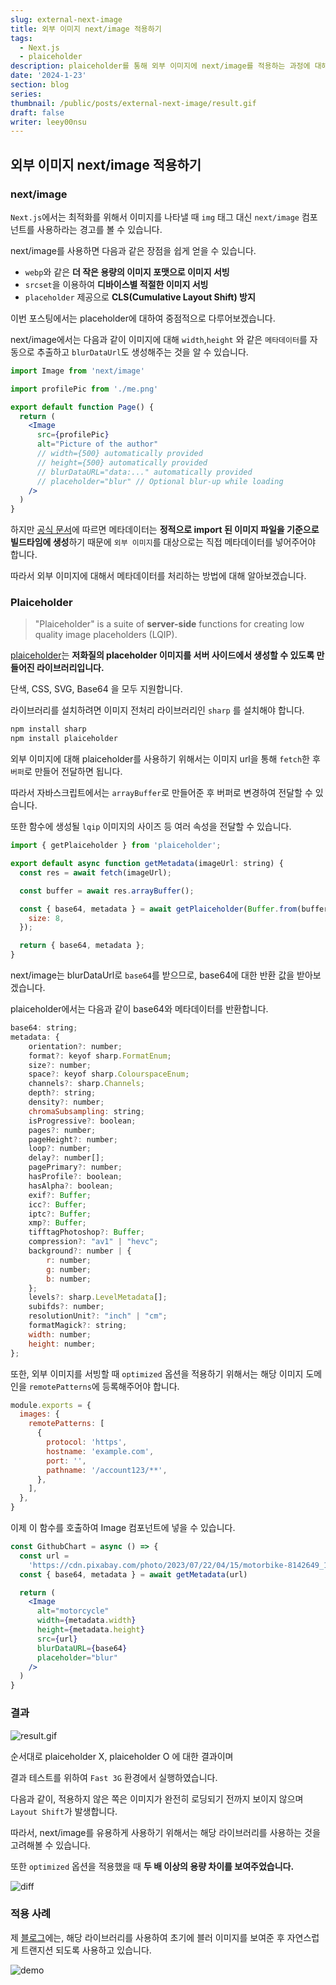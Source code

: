 ```yaml
---
slug: external-next-image
title: 외부 이미지 next/image 적용하기
tags:
  - Next.js
  - plaiceholder
description: plaiceholder를 통해 외부 이미지에 next/image를 적용하는 과정에 대해서 설명합니다.
date: '2024-1-23'
section: blog
series:
thumbnail: /public/posts/external-next-image/result.gif
draft: false
writer: leey00nsu
---
```


## 외부 이미지 next/image 적용하기

### next/image

`Next.js`에서는 최적화를 위해서 이미지를 나타낼 때 `img` 태그 대신 `next/image` 컴포넌트를 사용하라는 경고를 볼 수 있습니다.

next/image를 사용하면 다음과 같은 장점을 쉽게 얻을 수 있습니다.

- `webp`와 같은 **더 작은 용량의 이미지 포맷으로 이미지 서빙**
- `srcset`을 이용하여 **디바이스별 적절한 이미지 서빙**
- `placeholder` 제공으로 **CLS(Cumulative Layout Shift) 방지**

이번 포스팅에서는 placeholder에 대하여 중점적으로 다루어보겠습니다.

next/image에서는 다음과 같이 이미지에 대해 `width`,`height` 와 같은 `메타데이터`를 자동으로 추출하고 `blurDataUrl`도 생성해주는 것을 알 수 있습니다.

```jsx title="next/image"
import Image from 'next/image'

import profilePic from './me.png'

export default function Page() {
  return (
    <Image
      src={profilePic}
      alt="Picture of the author"
      // width={500} automatically provided
      // height={500} automatically provided
      // blurDataURL="data:..." automatically provided
      // placeholder="blur" // Optional blur-up while loading
    />
  )
}
```

하지만 [공식 문서](https://nextjs.org/docs/app/building-your-application/optimizing/images)에 따르면 메타데이터는 **정적으로 import 된 이미지 파일을 기준으로 빌드타임에 생성**하기 때문에 `외부 이미지`를 대상으로는 직접 메타데이터를 넣어주어야 합니다.

따라서 외부 이미지에 대해서 메타데이터를 처리하는 방법에 대해 알아보겠습니다.

### Plaiceholder

> "Plaiceholder" is a suite of **server-side** functions for creating low quality image placeholders (LQIP).

[plaiceholder](https://plaiceholder.co/docs)는 **저화질의 placeholder 이미지를 서버 사이드에서 생성할 수 있도록 만들어진 라이브러리입니다.**

단색, CSS, SVG, Base64 을 모두 지원합니다.

라이브러리를 설치하려면 이미지 전처리 라이브러리인 `sharp` 를 설치해야 합니다.

```jsx title="sharp 설치"
npm install sharp
npm install plaiceholder
```

외부 이미지에 대해 plaiceholder를 사용하기 위해서는 이미지 url을 통해 `fetch`한 후 `버퍼`로 만들어 전달하면 됩니다.

따라서 자바스크립트에서는 `arrayBuffer`로 만들어준 후 버퍼로 변경하여 전달할 수 있습니다.

또한 함수에 생성될 `lqip` 이미지의 사이즈 등 여러 속성을 전달할 수 있습니다.

```jsx title="getMetadata.ts"
import { getPlaiceholder } from 'plaiceholder';

export default async function getMetadata(imageUrl: string) {
  const res = await fetch(imageUrl);

  const buffer = await res.arrayBuffer();

  const { base64, metadata } = await getPlaiceholder(Buffer.from(buffer), {
    size: 8,
  });

  return { base64, metadata };
}
```

next/image는 blurDataUrl로 `base64`를 받으므로, base64에 대한 반환 값을 받아보겠습니다.

plaiceholder에서는 다음과 같이 base64와 메타데이터를 반환합니다.

```jsx title="plaiceholder 반환 값"
base64: string;
metadata: {
    orientation?: number;
    format?: keyof sharp.FormatEnum;
    size?: number;
    space?: keyof sharp.ColourspaceEnum;
    channels?: sharp.Channels;
    depth?: string;
    density?: number;
    chromaSubsampling: string;
    isProgressive?: boolean;
    pages?: number;
    pageHeight?: number;
    loop?: number;
    delay?: number[];
    pagePrimary?: number;
    hasProfile?: boolean;
    hasAlpha?: boolean;
    exif?: Buffer;
    icc?: Buffer;
    iptc?: Buffer;
    xmp?: Buffer;
    tifftagPhotoshop?: Buffer;
    compression?: "av1" | "hevc";
    background?: number | {
        r: number;
        g: number;
        b: number;
    };
    levels?: sharp.LevelMetadata[];
    subifds?: number;
    resolutionUnit?: "inch" | "cm";
    formatMagick?: string;
    width: number;
    height: number;
};
```

또한, 외부 이미지를 서빙할 때 `optimized` 옵션을 적용하기 위해서는 해당 이미지 도메인을 `remotePatterns`에 등록해주어야 합니다.

```jsx title="next.config.js"
module.exports = {
  images: {
    remotePatterns: [
      {
        protocol: 'https',
        hostname: 'example.com',
        port: '',
        pathname: '/account123/**',
      },
    ],
  },
}
```

이제 이 함수를 호출하여 Image 컴포넌트에 넣을 수 있습니다.

```jsx title="GithubChart.tsx"
const GithubChart = async () => {
  const url =
    'https://cdn.pixabay.com/photo/2023/07/22/04/15/motorbike-8142649_1280.jpg'
  const { base64, metadata } = await getMetadata(url)

  return (
    <Image
      alt="motorcycle"
      width={metadata.width}
      height={metadata.height}
      src={url}
      blurDataURL={base64}
      placeholder="blur"
    />
  )
}
```

### 결과

![result.gif](/public/posts/external-next-image/result.gif)

순서대로 plaiceholder X, plaiceholder O 에 대한 결과이며

결과 테스트를 위하여 `Fast 3G` 환경에서 실행하였습니다.

다음과 같이, 적용하지 않은 쪽은 이미지가 완전히 로딩되기 전까지 보이지 않으며 `Layout Shift`가 발생합니다.

따라서, next/image를 유용하게 사용하기 위해서는 해당 라이브러리를 사용하는 것을 고려해볼 수 있습니다.

또한 `optimized` 옵션을 적용했을 때 **두 배 이상의 용량 차이를 보여주었습니다.**

![diff](/public/posts/external-next-image/diff.png)

### 적용 사례

제 [블로그](https://blog.leey00nsu.com/)에는, 해당 라이브러리를 사용하여 초기에 블러 이미지를 보여준 후 자연스럽게 트랜지션 되도록 사용하고 있습니다.

![demo](/public/posts/external-next-image/demo.gif)
